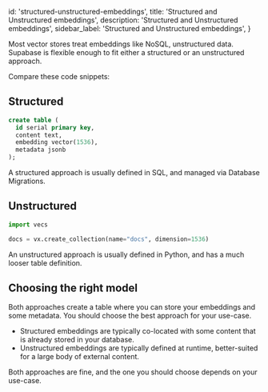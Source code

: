 
  id: 'structured-unstructured-embeddings',
  title: 'Structured and Unstructured embeddings',
  description: 'Structured and Unstructured embeddings',
  sidebar_label: 'Structured and Unstructured embeddings',
}

Most vector stores treat embeddings like NoSQL, unstructured data. Supabase is flexible enough to fit either a structured or an unstructured approach.

Compare these code snippets:

## Structured

```sql
create table (
  id serial primary key,
  content text,
  embedding vector(1536),
  metadata jsonb
);
```

A structured approach is usually defined in SQL, and managed via Database Migrations.

## Unstructured

```py
import vecs

docs = vx.create_collection(name="docs", dimension=1536)
```

An unstructured approach is usually defined in Python, and has a much looser table definition.

## Choosing the right model

Both approaches create a table where you can store your embeddings and some metadata. You should choose the best approach for your use-case.

- Structured embeddings are typically co-located with some content that is already stored in your database.
- Unstructured embeddings are typically defined at runtime, better-suited for a large body of external content.

Both approaches are fine, and the one you should choose depends on your use-case.


